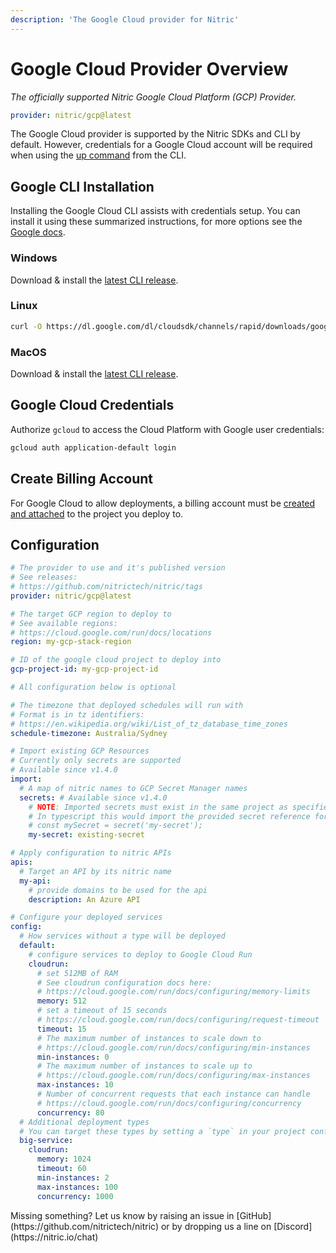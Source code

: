 ```yaml
---
description: 'The Google Cloud provider for Nitric'
---
```


# Google Cloud Provider Overview

_The officially supported Nitric Google Cloud Platform (GCP) Provider._

```yaml
provider: nitric/gcp@latest
```

The Google Cloud provider is supported by the Nitric SDKs and CLI by default. However, credentials for a Google Cloud account will be required when using the [up command](/reference/cli) from the CLI.

## Google CLI Installation

Installing the Google Cloud CLI assists with credentials setup. You can install it using these summarized instructions, for more options see the [Google docs](https://cloud.google.com/sdk/install).

### Windows

Download & install the [latest CLI release](https://cloud.google.com/sdk/install#windows).

### Linux

```bash
curl -O https://dl.google.com/dl/cloudsdk/channels/rapid/downloads/google-cloud-sdk-378.0.0-linux-x86_64.tar.gz
```

### MacOS

Download & install the [latest CLI release](https://cloud.google.com/sdk/install#mac).

## Google Cloud Credentials

Authorize `gcloud` to access the Cloud Platform with Google user credentials:

```bash
gcloud auth application-default login
```

## Create Billing Account

For Google Cloud to allow deployments, a billing account must be [created and attached](https://console.cloud.google.com/billing) to the project you deploy to.

## Configuration

```yaml title:nitric.[stack ID].yaml
# The provider to use and it's published version
# See releases:
# https://github.com/nitrictech/nitric/tags
provider: nitric/gcp@latest

# The target GCP region to deploy to
# See available regions:
# https://cloud.google.com/run/docs/locations
region: my-gcp-stack-region

# ID of the google cloud project to deploy into
gcp-project-id: my-gcp-project-id

# All configuration below is optional

# The timezone that deployed schedules will run with
# Format is in tz identifiers:
# https://en.wikipedia.org/wiki/List_of_tz_database_time_zones
schedule-timezone: Australia/Sydney

# Import existing GCP Resources
# Currently only secrets are supported
# Available since v1.4.0
import:
  # A map of nitric names to GCP Secret Manager names
  secrets: # Available since v1.4.0
    # NOTE: Imported secrets must exist in the same project as specified by gcp-project-id
    # In typescript this would import the provided secret reference for a secret declared as
    # const mySecret = secret('my-secret');
    my-secret: existing-secret

# Apply configuration to nitric APIs
apis:
  # Target an API by its nitric name
  my-api:
    # provide domains to be used for the api
    description: An Azure API

# Configure your deployed services
config:
  # How services without a type will be deployed
  default:
    # configure services to deploy to Google Cloud Run
    cloudrun:
      # set 512MB of RAM
      # See cloudrun configuration docs here:
      # https://cloud.google.com/run/docs/configuring/memory-limits
      memory: 512
      # set a timeout of 15 seconds
      # https://cloud.google.com/run/docs/configuring/request-timeout
      timeout: 15
      # The maximum number of instances to scale down to
      # https://cloud.google.com/run/docs/configuring/min-instances
      min-instances: 0
      # The maximum number of instances to scale up to
      # https://cloud.google.com/run/docs/configuring/max-instances
      max-instances: 10
      # Number of concurrent requests that each instance can handle
      # https://cloud.google.com/run/docs/configuring/concurrency
      concurrency: 80
  # Additional deployment types
  # You can target these types by setting a `type` in your project configuration
  big-service:
    cloudrun:
      memory: 1024
      timeout: 60
      min-instances: 2
      max-instances: 100
      concurrency: 1000
```

<Note>
  Missing something? Let us know by raising an issue in
  [GitHub](https://github.com/nitrictech/nitric) or by dropping us a line on
  [Discord](https://nitric.io/chat)
</Note>
